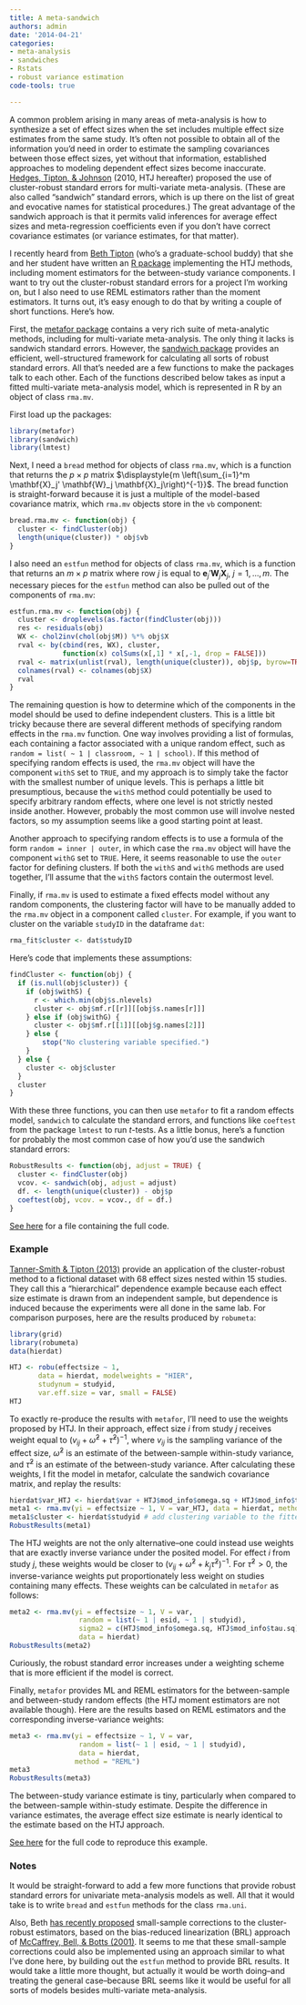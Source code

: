 ```yaml
---
title: A meta-sandwich
authors: admin
date: '2014-04-21'
categories:
- meta-analysis
- sandwiches
- Rstats
- robust variance estimation
code-tools: true

---
```


A common problem arising in many areas of meta-analysis is how to synthesize a set of effect sizes when the set includes multiple effect size estimates from the same study. It's often not possible to obtain all of the information you'd need in order to estimate the sampling covariances between those effect sizes, yet without that information, established approaches to modeling dependent effect sizes become inaccurate. [Hedges, Tipton, & Johnson](http://doi.org/10.1002/jrsm.5) (2010, HTJ hereafter) proposed the use of cluster-robust  standard errors for multi-variate meta-analysis. (These are also called "sandwich" standard errors, which is up there on the list of great and evocative names for statistical procedures.) The great advantage of the sandwich approach is that it permits valid inferences for average effect sizes and meta-regression coefficients even if you don't have correct covariance estimates (or variance estimates, for that matter).

I recently heard from [Beth Tipton](http://blogs.cuit.columbia.edu/let2119/) (who's a graduate-school buddy) that she and her student have written an [R package](http://cran.r-project.org/web/packages/robumeta/index.html) implementing the HTJ methods, including moment estimators for the between-study variance components. I want to try out the cluster-robust standard errors for a project I'm working on, but I also need to use REML estimators rather than the moment estimators. It turns out, it's easy enough to do that by writing a couple of short functions. Here's how.

First, the [metafor package](http://cran.r-project.org/web/packages/metafor/index.html) contains a very rich suite of meta-analytic methods, including for multi-variate meta-analysis. The only thing it lacks is sandwich standard errors. However, the [sandwich package](http://cran.r-project.org/web/packages/sandwich/index.html) provides an efficient, well-structured framework for calculating all sorts of robust standard errors. All that's needed are a few functions to make the packages talk to each other. Each of the functions described below takes as input a fitted multi-variate meta-analysis model, which is represented in R by an object of class `rma.mv`.

First load up the packages:
```r
library(metafor)
library(sandwich)
library(lmtest)
```

Next, I need a `bread` method for objects of class `rma.mv`, which is a function that returns the $p \times p$ matrix $\displaystyle{m \left(\sum_{i=1}^m \mathbf{X}_j' \mathbf{W}_j \mathbf{X}_j\right)^{-1}}$. The bread function is straight-forward because it is just a multiple of the model-based covariance matrix, which `rma.mv` objects store in the `vb` component:

```r
bread.rma.mv <- function(obj) {
  cluster <- findCluster(obj)
  length(unique(cluster)) * obj$vb  
}
```

I also need an `estfun` method for objects of class `rma.mv`, which is a function that returns an $m \times p$ matrix where row $j$ is equal to $\mathbf{e}_j' \mathbf{W}_j \mathbf{X}_j$, $j = 1,...,m$. The necessary pieces for the `estfun` method can also be pulled out of the components of `rma.mv`:
```r
estfun.rma.mv <- function(obj) {
  cluster <- droplevels(as.factor(findCluster(obj)))
  res <- residuals(obj)
  WX <- chol2inv(chol(obj$M)) %*% obj$X
  rval <- by(cbind(res, WX), cluster, 
             function(x) colSums(x[,1] * x[,-1, drop = FALSE]))
  rval <- matrix(unlist(rval), length(unique(cluster)), obj$p, byrow=TRUE)
  colnames(rval) <- colnames(obj$X)
  rval
}
```

The remaining question is how to determine which of the components in the model should be used to define independent clusters. This is a little bit tricky because there are several different methods of specifying random effects in the `rma.mv` function. One way involves providing a list of formulas, each containing a factor associated with a unique random effect, such as `random = list( ~ 1 | classroom, ~ 1 | school)`. If this method of specifying random effects is used, the `rma.mv` object will have the component `withS` set to `TRUE`, and my approach is to simply take the factor with the smallest number of unique levels. This is perhaps a little bit presumptious, because the `withS` method could potentially be used to specify arbitrary random effects, where one level is not strictly nested inside another. However, probably the most common use will involve nested factors, so my assumption seems like a good starting point at least.

Another approach to specifying random effects is to use a formula of the form `random = inner | outer`, in which case the `rma.mv` object will have the component `withG` set to `TRUE`. Here, it seems reasonable to use the `outer` factor for defining clusters. If both the `withS` and `withG` methods are used together, I'll assume that the `withS` factors contain the outermost level. 

Finally, if `rma.mv` is used to estimate a fixed effects model without any random components, the clustering factor will have to be manually added to the `rma.mv` object in a component called `cluster`. For example, if you want to cluster on the variable `studyID` in the dataframe `dat`: 
```r
rma_fit$cluster <- dat$studyID
```

Here's code that implements these assumptions:
```r
findCluster <- function(obj) {
  if (is.null(obj$cluster)) {
    if (obj$withS) {
      r <- which.min(obj$s.nlevels)
      cluster <- obj$mf.r[[r]][[obj$s.names[r]]]
    } else if (obj$withG) {
      cluster <- obj$mf.r[[1]][[obj$g.names[2]]]
    } else {
        stop("No clustering variable specified.")
    }
  } else {
    cluster <- obj$cluster
  }
  cluster
}
```

With these three functions, you can then use `metafor` to fit a random effects model, `sandwich` to calculate the standard errors, and functions like `coeftest` from the package `lmtest` to run $t$-tests. As a little bonus, here's a function for probably the most common case of how you'd use the sandwich standard errors:
```r
RobustResults <- function(obj, adjust = TRUE) {
  cluster <- findCluster(obj)  
  vcov. <- sandwich(obj, adjust = adjust)
  df. <- length(unique(cluster)) - obj$p
  coeftest(obj, vcov. = vcov., df = df.)
}
```

[See here](https://gist.github.com/jepusto/11144005) for a file containing the full code.

### Example

[Tanner-Smith & Tipton (2013)](http://doi.org/10.1002/jrsm.1091) provide an application of the cluster-robust method to a fictional dataset with 68 effect sizes nested within 15 studies. They call this a "hierarchical" dependence example because each effect size estimate is drawn from an independent sample, but dependence is induced because the experiments were all done in the same lab. For comparison purposes, here are the results produced by `robumeta`:
```r
library(grid)
library(robumeta)
data(hierdat)

HTJ <- robu(effectsize ~ 1,
       data = hierdat, modelweights = "HIER",
       studynum = studyid,
       var.eff.size = var, small = FALSE)
HTJ
```

To exactly re-produce the results with `metafor`, I'll need to use the weights proposed by HTJ. In their approach, effect size $i$ from study $j$ receives weight equal to $\left(v_{ij} + \hat\omega^2 + \hat\tau^2\right)^{-1}$, where $v_{ij}$ is the sampling variance of the effect size, $\hat\omega^2$ is an estimate of the between-sample within-study variance, and $\hat\tau^2$ is an estimate of the between-study variance. After calculating these weights, I fit the model in metafor, calculate the sandwich covariance matrix, and replay the results:

```r
hierdat$var_HTJ <- hierdat$var + HTJ$mod_info$omega.sq + HTJ$mod_info$tau.sq # calculate weights
meta1 <- rma.mv(yi = effectsize ~ 1, V = var_HTJ, data = hierdat, method = "FE")
meta1$cluster <- hierdat$studyid # add clustering variable to the fitted model
RobustResults(meta1)
```

The HTJ weights are not the only alternative--one could instead use weights that are exactly inverse variance under the posited model. For effect $i$ from study $j$, these weights would be closer to $\left(v_{ij} + \hat\omega^2 + k_j \hat\tau^2 \right)^{-1}$. For $\hat\tau^2 > 0$, the inverse-variance weights put proportionately less weight on studies containing many effects. These weights can be calculated in `metafor` as follows:

```r
meta2 <- rma.mv(yi = effectsize ~ 1, V = var, 
                 random = list(~ 1 | esid, ~ 1 | studyid), 
                 sigma2 = c(HTJ$mod_info$omega.sq, HTJ$mod_info$tau.sq),
                 data = hierdat)
RobustResults(meta2)
````

Curiously, the robust standard error increases under a weighting scheme that is more efficient if the model is correct. 

Finally, `metafor` provides ML and REML estimators for the between-sample and between-study random effects (the HTJ moment estimators are not available though). Here are the results based on REML estimators and the corresponding inverse-variance weights:
```r
meta3 <- rma.mv(yi = effectsize ~ 1, V = var, 
                 random = list(~ 1 | esid, ~ 1 | studyid), 
                 data = hierdat,
                method = "REML")
meta3
RobustResults(meta3)
````

The between-study variance estimate is tiny, particularly when compared to the between-sample within-study estimate. Despite the difference in variance estimates, the average effect size estimate is nearly identical to the estimate based on the HTJ approach.

[See here](https://gist.github.com/jepusto/11143798) for the full code to reproduce this example.

### Notes

It would be straight-forward to add a few more functions that provide robust standard errors for univariate meta-analysis models as well. All that it would take is to write `bread` and `estfun` methods for the class `rma.uni`. 

Also, Beth [has recently proposed](https://www.sree.org/conferences/2014s/program/downloads/abstracts/1089.pdf) 
small-sample corrections to the cluster-robust estimators, based on the bias-reduced linearization (BRL) approach of [McCaffrey, Bell, & Botts (2001)](http://www.amstat.org/sections/SRMS/Proceedings/y2001/Proceed/00264.pdf). It seems to me that these small-sample corrections could also be implemented using an approach similar to what I've done here, by building out the `estfun` method to provide BRL results. It would take a little more thought, but actually it would be worth doing--and treating the general case--because BRL seems like it would be useful for all sorts of models besides multi-variate meta-analysis.
